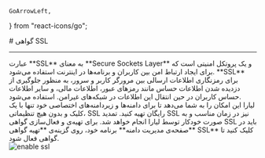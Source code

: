     GoArrowLeft,
} from "react-icons/go";


<Layout>
<Head>
<title>مستندات تهیه گواهی SSL برای دامنه - لیارا</title>
</Head>
# گواهی SSL

<hr className="mb-2" />
عبارت **SSL** به معنای **Secure Sockets Layer** و یک پروتکل امنیتی است که برای ایجاد ارتباط امن بین کاربران و برنامه‌ها در اینترنت استفاده می‌شود. **SSL** برای رمزنگاری اطلاعات ارسالی بین مرورگر کاربر و سرور، به منظور جلوگیری از دزدیده شدن اطلاعات حساس مانند رمزهای عبور، اطلاعات مالی، و سایر اطلاعات حساس کاربران در حین انتقال این اطلاعات در شبکه‌های غیرامن.
استفاده می‌شود.

<Section id="use-ssl" title="تهیه گواهی SSL در لیارا" />
لیارا این امکان را به شما می‌دهد تا برای دامنه‌ها و زیردامنه‌های اختصاصی‌ خود تنها با یک کلیک و بدون هیچ تنظیماتی، SSL رایگان تهیه کنید. تمدید SSL نیز در زمان مناسب و به صورت خودکار توسط لیارا انجام خواهد شد.
برای تهیه‌ی و فعال‌سازی گواهی SSL باید در **صفحه‌ی مدیریت دامنه** برنامه خود، روی گزینه‌ی **تهیه گواهی SSL** کلیک کنید تا گواهی فعال شود.
<div className="h-4" />
<img src="https://files.liara.ir/liara/docs/enable-ssl-domain.gif" alt="enable ssl"/>

</Layout>